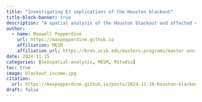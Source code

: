 ```yaml
---
title: "Investigating EJ implications of the Houston blackout"
title-block-banner: true
description: "A spatial analysis of the Houston blackout and affected communities"
author: 
  - name: Maxwell Pepperdine
    url: https://maxpepperdine.github.io
    affiliation: MESM
    affiliation_url: https://bren.ucsb.edu/masters-programs/master-environmental-science-and-management 
date: 2024-11-15
categories: [Geospatial-analysis, MESM, RStudio]
toc: true
image: blackout_income.jpg
citation: 
  url: https://maxpepperdine.github.io/posts/2024-11-10-houston-blackout/
draft: false
---
```




